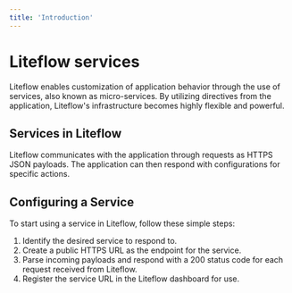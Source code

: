 ```yaml
---
title: 'Introduction'
---
```


# Liteflow services

Liteflow enables customization of application behavior through the use of services, also known as micro-services. By utilizing directives from the application, Liteflow's infrastructure becomes highly flexible and powerful.

## Services in Liteflow

Liteflow communicates with the application through requests as HTTPS JSON payloads. The application can then respond with configurations for specific actions.

## Configuring a Service

To start using a service in Liteflow, follow these simple steps:

1. Identify the desired service to respond to.
2. Create a public HTTPS URL as the endpoint for the service.
3. Parse incoming payloads and respond with a 200 status code for each request received from Liteflow.
4. Register the service URL in the Liteflow dashboard for use.
